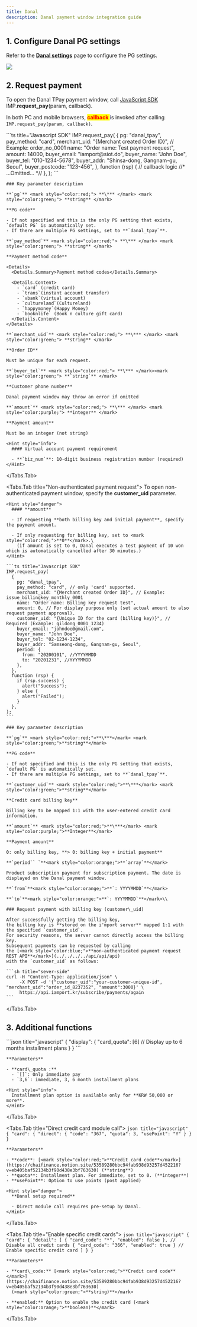 ```yaml
---
title: Danal
description: Danal payment window integration guide
---
```



## 1. Configure Danal PG settings

Refer to the [**Danal settings**](../../../../ready/2-pg/payment-gateway-settings/undefined-2) page
to configure the PG settings.

![](</gitbook-assets/en/screenshot 2022-05-30 5.30.00.png>)

## 2. Request payment

To open the Danal TPay payment window, call [JavaScript SDK](../../../../sdk/javascript-sdk/readme)
IMP.**request\_pay**(param, callback).

In both PC and mobile browsers, <mark style="color:red;"> **callback** </mark> is invoked after calling `IMP.request_pay(param, callback)`.

<Tabs>
  <Tabs.Tab title="Authenticated payment request">
    ```ts title="Javascript SDK"
    IMP.request_pay(
      {
        pg: "danal_tpay",
        pay_method: "card",
        merchant_uid: "{Merchant created Order ID}", // Example: order_no_0001
        name: "Order name: Test payment request",
        amount: 14000,
        buyer_email: "iamport@siot.do",
        buyer_name: "John Doe",
        buyer_tel: "010-1234-5678",
        buyer_addr: "Shinsa-dong, Gangnam-gu, Seoul",
        buyer_postcode: "123-456",
      },
      function (rsp) {
        // callback logic
        //* ...Omitted... *//
      },
    );
    ```

    ### Key parameter description

    **`pg`** <mark style="color:red;"> **\*** </mark> <mark style="color:green;"> **string** </mark>

    **PG code**

    - If not specified and this is the only PG setting that exists, `default PG` is automatically set.
    - If there are multiple PG settings, set to **`danal_tpay`**.

    **`pay_method`** <mark style="color:red;"> **\*** </mark> <mark style="color:green;"> **string** </mark>

    **Payment method code**

    <Details>
      <Details.Summary>Payment method codes</Details.Summary>

      <Details.Content>
        - `card` (credit card)
        - `trans`(instant account transfer)
        - `vbank`(virtual account)
        - `cultureland`(Cultureland)
        - `happymoney`(Happy Money)
        - `booknlife` (Book n culture gift card)
      </Details.Content>
    </Details>

    **`merchant_uid`** <mark style="color:red;"> **\*** </mark> <mark style="color:green;"> **string** </mark>

    **Order ID**

    Must be unique for each request.

    **`buyer_tel`** <mark style="color:red;"> **\*** </mark><mark style="color:green;"> **`string`** </mark>

    **Customer phone number**

    Danal payment window may throw an error if omitted

    **`amount`** <mark style="color:red;"> **\*** </mark> <mark style="color:purple;"> **integer** </mark>

    **Payment amount**

    Must be an integer (not string)

    <Hint style="info">
      #### Virtual account payment requirement

      - **`biz_num`**: 10-digit business registration number (required)
    </Hint>
  </Tabs.Tab>

  <Tabs.Tab title="Non-authenticated payment request">
    To open non-authenticated payment window, specify the **customer\_uid** parameter.

    <Hint style="danger">
      #### **amount**

      - If requesting **both billing key and initial payment**, specify the payment amount.

      - If only requesting for billing key, set to <mark style="color:red;">**0**</mark>.\
        (if amount is set to 0, Danal executes a test payment of 10 won which is automatically cancelled after 30 minutes.)
    </Hint>

    ```ts title="Javascript SDK"
    IMP.request_pay(
      {
        pg: "danal_tpay",
        pay_method: "card", // only 'card' supported.
        merchant_uid: "{Merchant created Order ID}", // Example: issue_billingkey_monthly_0001
        name: "Order name: Billing key request test",
        amount: 0, // For display purpose only (set actual amount to also request payment approval).
        customer_uid: "{Unique ID for the card (billing key)}", // Required (Example: gildong_0001_1234)
        buyer_email: "johndoe@gmail.com",
        buyer_name: "John Doe",
        buyer_tel: "02-1234-1234",
        buyer_addr: "Samseong-dong, Gangnam-gu, Seoul",
        period: {
          from: "20200101", //YYYYMMDD
          to: "20201231", //YYYYMMDD
        },
      },
      function (rsp) {
        if (rsp.success) {
          alert("Success");
        } else {
          alert("Failed");
        }
      },
    );
    ```

    ### Key parameter description

    **`pg`** <mark style="color:red;">**\***</mark> <mark style="color:green;">**string**</mark>

    **PG code**

    - If not specified and this is the only PG setting that exists, `default PG` is automatically set.
    - If there are multiple PG settings, set to **`danal_tpay`**.

    **`customer_uid`** <mark style="color:red;">**\***</mark> <mark style="color:green;">**string**</mark>

    **Credit card billing key**

    Billing key to be mapped 1:1 with the user-entered credit card information.

    **`amount`** <mark style="color:red;">**\***</mark> <mark style="color:purple;">**Integer**</mark>

    **Payment amount**

    0: only billing key, **> 0: billing key + initial payment**

    **`period`` `**<mark style="color:orange;">**`array`**</mark>

    Product subscription payment for subscription payment. The date is displayed on the Danal payment window.

    **`from`**<mark style="color:orange;">**`: YYYYMMDD`**</mark>

    **`to`**<mark style="color:orange;">**`: YYYYMMDD`**</mark>\\

    ### Request payment with billing key (customer\_uid)

    After successfully getting the billing key,
    the billing key is **stored on the i'mport server** mapped 1:1 with the specified `customer_uid`.
    For security reasons, the server cannot directly access the billing key.
    Subsequent payments can be requested by calling
    the [<mark style="color:blue;">**non-authenticated payment request REST API**</mark>](../../../../api/api/api)
    with the `customer_uid` as follows:

    ```sh title="sever-side"
    curl -H "Content-Type: application/json" \
         -X POST -d '{"customer_uid":"your-customer-unique-id", "merchant_uid":"order_id_8237352", "amount":3000}' \
         https://api.iamport.kr/subscribe/payments/again
    ```
  </Tabs.Tab>
</Tabs>

## 3. Additional functions

<Tabs>
  <Tabs.Tab title="Installment setting">
    ```json title="javascript"
    {
      "display": {
        "card_quota": [6] // Display up to 6 months installment plans
      }
    }
    ```

    **Parameters**

    - **card\_quota :**
      - `[]`: Only immediate pay
      - `3,6`: immediate, 3, 6 month installment plans

    <Hint style="info">
      Installment plan option is available only for **KRW 50,000 or more**.
    </Hint>
  </Tabs.Tab>

  <Tabs.Tab title="Direct credit card module call">
    ```json title="javascript"
    {
      "card": {
        "direct": {
          "code": "367",
          "quota": 3,
          "usePoint": "Y"
        }
      }
    }
    ```

    **Parameters**

    - **code**: [<mark style="color:red;">**Credit card code**</mark>](https://chaifinance.notion.site/53589280bbc94fab938d93257d452216?v=eb405baf52134b3f90d438e3bf763630) (**string**)
    - **quota**: Installment plan. For immediate, set to 0. (**integer**)
    - **usePoint**: Option to use points (post applied)

    <Hint style="danger">
      **Danal setup required**

      - Direct module call requires pre-setup by Danal.
    </Hint>
  </Tabs.Tab>

  <Tabs.Tab title="Enable specific credit cards">
    ```json title="javascript"
    {
      "card": {
        "detail": [
          { "card_code": "*", "enabled": false }, // Disable all credit cards
          { "card_code": "366", "enabled": true } // Enable specific credit card
        ]
      }
    }
    ```

    **Parameters**

    - **card\_code:** [<mark style="color:red;">**Credit card code**</mark>](https://chaifinance.notion.site/53589280bbc94fab938d93257d452216?v=eb405baf52134b3f90d438e3bf763630)
      (<mark style="color:green;">**string)**</mark>

    - **enabled:** Option to enable the credit card (<mark style="color:orange;">**boolean)**</mark>
  </Tabs.Tab>
</Tabs>
